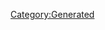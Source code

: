 {{Database/Music/MusicInfo
 |ID=60
 |Cov=58
 |Cd=9
 |Nam=58
 |Div=58
 |Ma=1
 |SerieId=2
 |SerieLogoId=2
 |WavId=58
 |VariationId=0
 |Dsc=58
 |Strt=10
 |ValkyrieBattle=1
 |ValkyrieIntro=1
 |ValkyrieIntroSky=1
 |DivaSolo=1
 |DivaMulti=1
 |Exp=1
}}
[[Category:Generated]]
